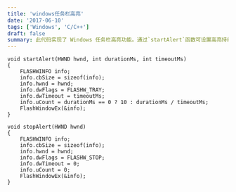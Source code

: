 ```yaml
---
title: 'windows任务栏高亮'
date: '2017-06-10'
tags: ['Windows', 'C/C++']
draft: false
summary: 此代码实现了 Windows 任务栏高亮功能。通过`startAlert`函数可设置高亮持续时间和超时时间来闪烁任务栏，`stopAlert`函数则停止高亮。利用`FLASHWINFO`结构体和`FlashWindowEx`函数来完成相关操作。 
---
```


```
void startAlert(HWND hwnd, int durationMs, int timeoutMs)
{
    FLASHWINFO info;
    info.cbSize = sizeof(info);
    info.hwnd = hwnd;
    info.dwFlags = FLASHW_TRAY;
    info.dwTimeout = timeoutMs;
    info.uCount = durationMs == 0 ? 10 : durationMs / timeoutMs;
    FlashWindowEx(&info);
}

void stopAlert(HWND hwnd)
{
    FLASHWINFO info;
    info.cbSize = sizeof(info);
    info.hwnd = hwnd;
    info.dwFlags = FLASHW_STOP;
    info.dwTimeout = 0;
    info.uCount = 0;
    FlashWindowEx(&info);
}

```